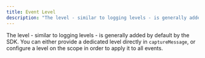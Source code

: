 ```yaml
---
title: Event Level
description: "The level - similar to logging levels - is generally added by default based on the integration. You can also override it within an event."
---
```


The level - similar to logging levels - is generally added by default by the SDK. You can either provide a dedicated level directly in `captureMessage`, or configure a level on the scope in order to apply it to all events.

<PlatformContent includePath="set-level" />
